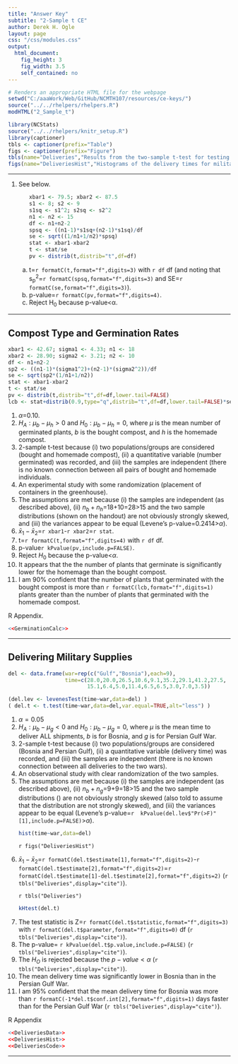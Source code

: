 ```yaml
---
title: "Answer Key"
subtitle: "2-Sample t CE"
author: Derek H. Ogle
layout: page
css: "/css/modules.css"
output:
  html_document:
    fig_height: 3
    fig_width: 3.5
    self_contained: no
---
```


```r
# Renders an appropriate HTML file for the webpage
setwd("C:/aaaWork/Web/GitHub/NCMTH107/resources/ce-keys/")
source("../../rhelpers/rhelpers.R")
modHTML("2_Sample_t")
```

```r
library(NCStats)
source("../../rhelpers/knitr_setup.R")
library(captioner)
tbls <- captioner(prefix="Table")
figs <- captioner(prefix="Figure")
tbls(name="Deliveries","Results from the two-sample t-test for testing that the mean delivery time was lower for the Bosnian than the Persian Gulf war.")
figs(name="DeliveriesHist","Histograms of the delivery times for military supplies in the Bosnian and Persian Gulf war.")
```

----

<ol>
<li>See below.</li>
<ol type="a">
```r
xbar1 <- 79.5; xbar2 <- 87.5
s1 <- 8; s2 <- 9
s1sq <- s1^2; s2sq <- s2^2
n1 <- n2 <- 15
df <- n1+n2-2
spsq <- ((n1-1)*s1sq+(n2-1)*s1sq)/df
se <- sqrt((1/n1+1/n2)*spsq)
stat <- xbar1-xbar2
t <- stat/se
pv <- distrib(t,distrib="t",df=df)
```

<li>t=`r formatC(t,format="f",digits=3)` with `r df` df (and noting that s<sub>p</sub><sup>2</sup>=`r formatC(spsq,format="f",digits=3)` and SE=`r formatC(se,format="f",digits=3)`).</li>
<li>p-value=`r formatC(pv,format="f",digits=4)`.</li>
<li>Reject H<sub>0</sub> because p-value&lt;&alpha;.</li>
</ol>



</ol>

----

## Compost Type and Germination Rates
```r
xbar1 <- 42.67; sigma1 <- 4.33; n1 <- 18
xbar2 <- 28.90; sigma2 <- 3.21; n2 <- 10
df <- n1+n2-2
sp2 <- ((n1-1)*(sigma1^2)+(n2-1)*(sigma2^2))/df
se <- sqrt(sp2*(1/n1+1/n2))
stat <- xbar1-xbar2
t <- stat/se
pv <- distrib(t,distrib="t",df=df,lower.tail=FALSE)
lcb <- stat+distrib(0.9,type="q",distrib="t",df=df,lower.tail=FALSE)*se
```

<ol>
<li>$\alpha$=0.10.</li>
<li>$H_{A}: \mu_{b}-\mu_{h}>0$ and $H_{0}: \mu_{b}-\mu_{h}=0$, where $\mu$ is the mean number of germinated plants, $b$ is the bought compost, and $h$ is the homemade compost.</li>
<li>2-sample t-test because (i) two populations/groups are considered (bought and homemade compost), (ii) a quantitative variable (number germinated) was recorded, and (iii) the samples are independent (there is no known connection between all pairs of bought and homemade individuals.</li>
<li>An experimental study with some randomization (placement of containers in the greenhouse).</li>
<li>The assumptions are met because (i) the samples are independent (as described above), (ii) $n_{b}+n_{h}$=18+10=28>15 and the two sample distributions (shown on the handout) are not obviously strongly skewed, and (iii) the variances appear to be equal (Levene's p-value=0.2414>$\alpha$).</li>
<li>$\bar{x}_{1}-\bar{x}_{2}$=`r xbar1`-`r xbar2`=`r stat`.</li>
<li>t=`r formatC(t,format="f",digits=4)` with `r df` df.</li>
<li>p-value`r kPvalue(pv,include.p=FALSE)`.</li>
<li>Reject $H_{0}$ because the p-value<$\alpha$.</li>
<li>It appears that the the number of plants that germinate is significantly lower for the homemage than the bought compost.</li>
<li>I am 90% confident that the number of plants that germinated with the bought compost is more than `r formatC(lcb,format="f",digits=1)` plants greater than the number of plants that germinated with the homemade compost.</li>
</ol>

R Appendix.
```r
<<GerminationCalc>>
```


----

## Delivering Military Supplies
```r
del <- data.frame(war=rep(c("Gulf","Bosnia"),each=9),
                  time=c(28.0,20.0,26.5,10.6,9.1,35.2,29.1,41.2,27.5,
                         15.1,6.4,5.0,11.4,6.5,6.5,3.0,7.0,3.5))
```

```r
(del.lev <- levenesTest(time~war,data=del) )
( del.t <- t.test(time~war,data=del,var.equal=TRUE,alt="less") )
```

<ol>
<li>$\alpha=0.05$</li>
<li>$H_{A}: \mu_{b}-\mu_{g}<0$ and $H_{0}: \mu_{b}-\mu_{g}=0$, where $\mu$ is the mean time to deliver ALL shipments, $b$ is for Bosnia, and $g$ is for Persian Gulf War.</li>
<li>2-sample t-test because (i) two populations/groups are considered (Bosnia and Persian Gulf), (ii) a quantitative variable (delivery time) was recorded, and (iii) the samples are independent (there is no known connection between all deliveries to the two wars).</li>
<li>An observational study with clear randomization of the two samples.</li>
<li>The assumptions are met because (i) the samples are independent (as described above), (ii) $n_{b}+n_{g}$=9+9=18>15 and the two sample distributions () are not obviously strongly skewed (also told to assume that the distribution are not strongly skewed), and (iii) the variances appear to be equal (Levene's p-value=`r  kPvalue(del.lev$"Pr(>F)"[1],include.p=FALSE)`>$\alpha$).</li>
```r
hist(time~war,data=del)
```

`r figs("DeliveriesHist")`

<li>$\bar{x}_{1}-\bar{x}_{2}$=`r formatC(del.t$estimate[1],format="f",digits=2)`-`r formatC(del.t$estimate[2],format="f",digits=2)`=`r formatC(del.t$estimate[1]-del.t$estimate[2],format="f",digits=2)` (`r tbls("Deliveries",display="cite")`).</li>

`r tbls("Deliveries")`

```r
kHtest(del.t)
```
<li>The test statistic is Z=`r formatC(del.t$statistic,format="f",digits=3)` with `r formatC(del.t$parameter,format="f",digits=0)` df (`r tbls("Deliveries",display="cite")`).</li>
<li>The p-value= `r kPvalue(del.t$p.value,include.p=FALSE)` (`r tbls("Deliveries",display="cite")`).</li>
<li>The $H_{O}$ is rejected because the $p-value<\alpha$ (`r tbls("Deliveries",display="cite")`).</li>
<li>The mean delivery time was significantly lower in Bosnia than in the Persian Gulf War.</li>
<li>I am 95\% confident that the mean delivery time for Bosnia was more than `r formatC(-1*del.t$conf.int[2],format="f",digits=1)` days faster than for the Persian Gulf War (`r tbls("Deliveries",display="cite")`).</li>
</ol>

R Appendix
```r
<<DeliveriesData>>
<<DeliveriesHist>>
<<DeliveriesCode>>
```

----
